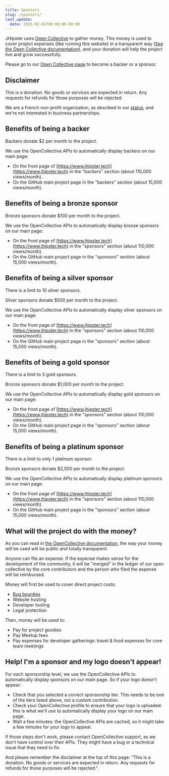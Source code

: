 ```yaml
---
title: Sponsors
slug: /sponsors/
last_update:
  date: 2025-02-01T00:00:00-00:00
---
```


JHipster uses [Open Collective](https://opencollective.com/generator-jhipster) to gather money. This money is used to cover project expenses (like running this website) in a transparent way ([See the Open Collective documentation](https://opencollective.com/how-it-works)), and your donation will help the project live and grow successfully.

Please go to our [Open Collective page](https://opencollective.com/generator-jhipster) to become a backer or a sponsor.

## Disclaimer

This is a donation. No goods or services are expected in return. Any requests for refunds for those purposes will be rejected.

We are a French non-profit organization, as descibed in our [status](/association/), and we're not interested in business partnerships.

## Benefits of being a backer

Backers donate $2 per month to the project.

We use the OpenCollective APIs to automatically display backers on our main page:

- On the front page of [https://www.jhipster.tech](https://www.jhipster.tech) in the "backers" section (about 110,000 views/month).
- On the GitHub main project page in the "backers" section (about 15,000 views/month).


## Benefits of being a bronze sponsor

Bronze sponsors donate $100 per month to the project.

We use the OpenCollective APIs to automatically display bronze sponsors on our main page:

- On the front page of [https://www.jhipster.tech](https://www.jhipster.tech) in the "sponsors" section (about 110,000 views/month).
- On the GitHub main project page in the "sponsors" section (about 15,000 views/month).


## Benefits of being a silver sponsor

There is a limit to 10 silver sponsors.

Silver sponsors donate $500 per month to the project.

We use the OpenCollective APIs to automatically display silver sponsors on our main page:

- On the front page of [https://www.jhipster.tech](https://www.jhipster.tech) in the "sponsors" section (about 110,000 views/month).
- On the GitHub main project page in the "sponsors" section (about 15,000 views/month).


## Benefits of being a gold sponsor

There is a limit to 3 gold sponsors.

Bronze sponsors donate $1,000 per month to the project.

We use the OpenCollective APIs to automatically display gold sponsors on our main page:

- On the front page of [https://www.jhipster.tech](https://www.jhipster.tech) in the "sponsors" section (about 110,000 views/month).
- On the GitHub main project page in the "sponsors" section (about 15,000 views/month).


## Benefits of being a platinum sponsor

There is a limit to only 1 platinum sponsor.

Bronze sponsors donate $2,500 per month to the project.

We use the OpenCollective APIs to automatically display platinum sponsors on our main page:

- On the front page of [https://www.jhipster.tech](https://www.jhipster.tech) in the "sponsors" section (about 110,000 views/month).
- On the GitHub main project page in the "sponsors" section (about 15,000 views/month).

## What will the project do with the money?

As you can read in [the OpenCollective documentation](https://docs.opencollective.com), the way your money will be used will be public and totally transparent.

Anyone can file an expense. If the expense makes sense for the development of the community, it will be "merged" in the ledger of our open collective by the core contributors and the person who filed the expense will be reimbursed.

Money will first be used to cover direct project costs:

- [Bug bounties](/bug-bounties)
- Website hosting
- Developer tooling
- Legal protection

Then, money will be used to:

- Pay for project goodies
- Pay Meetup fees
- Pay expenses for developer gatherings: travel & food expenses for core team meetings

## Help! I'm a sponsor and my logo doesn't appear!

For each sponsorship level, we use the OpenCollective APIs to automatically display sponsors on our main page. So if your logo doesn't appear:

- Check that you selected a correct sponsorship tier. This needs to be one of the tiers listed above, not a custom contribution.
- Check your OpenCollective profile to ensure that your logo is uploaded: this is what we'll use to automatically display your logo on our main page.
- Wait a few minutes: the OpenCollective APIs are cached, so it might take a few minutes for your logo to appear.

If those steps don't work, please contact OpenCollective support, as we don't have control over their APIs. They might have a bug or a technical issue that they need to fix.

And please remember the disclaimer at the top of this page: "This is a donation. No goods or services are expected in return. Any requests for refunds for those purposes will be rejected.".
